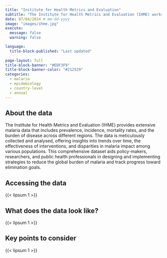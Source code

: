 ```yaml
---
title: "Institute for Health Metrics and Evaluation"
subtitle: "The Institute for Health Metrics and Evaluation (IHME) works with collaborators around the world to develop timely, relevant, and scientifically valid evidence that illuminates the state of health everywhere."
date: 07/04/2024 # mm-dd-yyyy
image: "images/ihme.jpg"
execute:
  message: false
  warning: false

language: 
  title-block-published: "Last updated"
  
page-layout: full
title-block-banner: "#EDF3F9"
title-block-banner-color: "#212529"
categories:
  - malaria
  - epidemiology
  - country-level
  - annual
---
```


## About the data

The Institute for Health Metrics and Evaluation (IHME) provides extensive malaria data that includes prevalence, incidence, mortality rates, and the burden of disease across different regions. The data is meticulously collected and analysed, offering insights into trends over time, the effectiveness of interventions, and disparities in malaria impact among various populations. This comprehensive dataset aids policy-makers, researchers, and public health professionals in designing and implementing strategies to reduce the global burden of malaria and track progress toward elimination goals.

## Accessing the data

{{< lipsum 1 >}}

## What does the data look like?

{{< lipsum 1 >}}

## Key points to consider

{{< lipsum 1 >}}